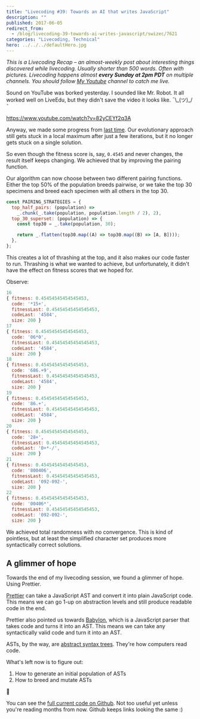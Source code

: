 ```yaml
---
title: "Livecoding #39: Towards an AI that writes JavaScript"
description: ""
published: 2017-06-05
redirect_from:
  - /blog/livecoding-39-towards-ai-writes-javascript/swizec/7621
categories: "Livecoding, Technical"
hero: ../../../defaultHero.jpg
---
```


_This is a Livecoding Recap – an almost-weekly post about interesting things discovered while livecoding. Usually shorter than 500 words. Often with pictures. Livecoding happens almost **every Sunday at 2pm PDT** on multiple channels. You should follow [My Youtube](https://www.youtube.com/channel/UCoyHgaeLLI7Knp7LDHOwZMw) channel to catch me live._

Sound on YouTube was borked yesterday. I sounded like Mr. Robot. It all worked well on LiveEdu, but they didn't save the video it looks like. ¯\\\_(ツ)\_/¯

https://www.youtube.com/watch?v=82yCEYf2q3A

Anyway, we made some progress from [last time](https://swizec.com/blog/livecoding-38-faux-ai-writes-javascript/swizec/7607). Our evolutionary approach still gets stuck in a local maximum after just a few iterations, but it no longer gets stuck on a single solution.

So even though the fitness score is, say, `0.4545` and never changes, the result itself keeps changing. We achieved that by improving the pairing function.

Our algorithm can now choose between two different pairing functions. Either the top 50% of the population breeds pairwise, or we take the top 30 specimens and breed each specimen with all others in the top 30.

```javascript
const PAIRING_STRATEGIES = {
  top_half_pairs: (population) =>
    _.chunk(_.take(population, population.length / 2), 2),
  top_30_superset: (population) => {
    const top30 = _.take(population, 30);

    return _.flatten(top30.map((A) => top30.map((B) => [A, B])));
  },
};
```

This creates a lot of thrashing at the top, and it also makes our code faster to run. Thrashing is what we wanted to achieve, but unfortunately, it didn't have the effect on fitness scores that we hoped for.

Observe:

```javascript
16
{ fitness: 0.45454545454545453,
  code: '*15+',
  fitnessLast: 0.45454545454545453,
  codeLast: '4584',
  size: 200 }
17
{ fitness: 0.45454545454545453,
  code: '06*0',
  fitnessLast: 0.45454545454545453,
  codeLast: '4584',
  size: 200 }
18
{ fitness: 0.45454545454545453,
  code: '686.+9',
  fitnessLast: 0.45454545454545453,
  codeLast: '4584',
  size: 200 }
19
{ fitness: 0.45454545454545453,
  code: '86.+',
  fitnessLast: 0.45454545454545453,
  codeLast: '4584',
  size: 200 }
20
{ fitness: 0.45454545454545453,
  code: '28+',
  fitnessLast: 0.45454545454545453,
  codeLast: '0+*-/',
  size: 200 }
21
{ fitness: 0.45454545454545453,
  code: '800406',
  fitnessLast: 0.45454545454545453,
  codeLast: '092-092-',
  size: 200 }
22
{ fitness: 0.45454545454545453,
  code: '00406*',
  fitnessLast: 0.45454545454545453,
  codeLast: '092-092-',
  size: 200 }
```

We achieved total randomness with no convergence. This is kind of pointless, but at least the simplified character set produces more syntactically correct solutions.

## A glimmer of hope

Towards the end of my livecoding session, we found a glimmer of hope. Using Prettier.

[Prettier](https://github.com/prettier/prettier) can take a JavaScript AST and convert it into plain JavaScript code. This means we can go 1-up on abstraction levels and still produce readable code in the end.

Prettier also pointed us towards [Babylon](https://github.com/babel/babylon), which is a JavaScript parser that takes code and turns it into an AST. This means we can take any syntactically valid code and turn it into an AST.

ASTs, by the way, are [abstract syntax trees](https://en.wikipedia.org/wiki/Abstract_syntax_tree). They're how computers read code.

What's left now is to figure out:

1.  How to generate an initial population of ASTs
2.  How to breed and mutate ASTs

🤔

You can see the [full current code on Github](https://github.com/Swizec/faux-js-ai). Not too useful yet unless you're reading months from now. Github keeps links looking the same :)
